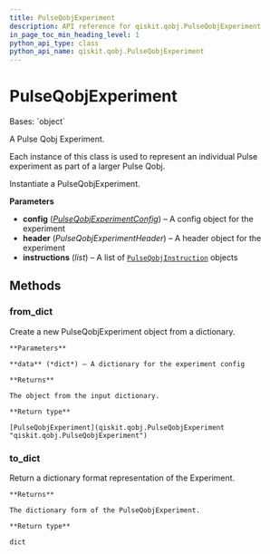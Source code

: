 ```yaml
---
title: PulseQobjExperiment
description: API reference for qiskit.qobj.PulseQobjExperiment
in_page_toc_min_heading_level: 1
python_api_type: class
python_api_name: qiskit.qobj.PulseQobjExperiment
---
```


# PulseQobjExperiment

<Class id="qiskit.qobj.PulseQobjExperiment" isDedicatedPage={true} github="https://github.com/qiskit/qiskit/tree/stable/0.18/qiskit/qobj/pulse_qobj.py" signature="PulseQobjExperiment(instructions, config=None, header=None)" modifiers="class">
  Bases: `object`

  A Pulse Qobj Experiment.

  Each instance of this class is used to represent an individual Pulse experiment as part of a larger Pulse Qobj.

  Instantiate a PulseQobjExperiment.

  **Parameters**

  *   **config** ([*PulseQobjExperimentConfig*](qiskit.qobj.PulseQobjExperimentConfig "qiskit.qobj.PulseQobjExperimentConfig")) – A config object for the experiment
  *   **header** (*PulseQobjExperimentHeader*) – A header object for the experiment
  *   **instructions** (*list*) – A list of [`PulseQobjInstruction`](qiskit.qobj.PulseQobjInstruction "qiskit.qobj.PulseQobjInstruction") objects

  ## Methods

  <span id="qiskit-qobj-pulseqobjexperiment-from-dict" />

  ### from\_dict

  <Function id="qiskit.qobj.PulseQobjExperiment.from_dict" signature="PulseQobjExperiment.from_dict(data)" modifiers="classmethod">
    Create a new PulseQobjExperiment object from a dictionary.

    **Parameters**

    **data** (*dict*) – A dictionary for the experiment config

    **Returns**

    The object from the input dictionary.

    **Return type**

    [PulseQobjExperiment](qiskit.qobj.PulseQobjExperiment "qiskit.qobj.PulseQobjExperiment")
  </Function>

  <span id="qiskit-qobj-pulseqobjexperiment-to-dict" />

  ### to\_dict

  <Function id="qiskit.qobj.PulseQobjExperiment.to_dict" signature="PulseQobjExperiment.to_dict()">
    Return a dictionary format representation of the Experiment.

    **Returns**

    The dictionary form of the PulseQobjExperiment.

    **Return type**

    dict
  </Function>
</Class>


